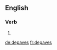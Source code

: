 
==English==

===Verb===
{{head|en}}

# {{en-third-person singular of|depave}}

[[de:depaves]]
[[fr:depaves]]